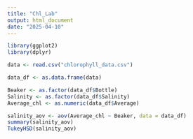```yaml
---
title: "Chl_Lab"
output: html_document
date: "2025-04-10"
---
```


```r
library(ggplot2)
library(dplyr)
```

```r
data <- read.csv("chlorophyll_data.csv")
```

```r
data_df <- as.data.frame(data)
```

```r
Beaker <- as.factor(data_df$Bottle)
Salinity <- as.factor(data_df$Salinity)
Average_chl <- as.numeric(data_df$Average)
```

```r
salinity_aov <- aov(Average_chl ~ Beaker, data = data_df)
summary(salinity_aov)
TukeyHSD(salinity_aov)
```